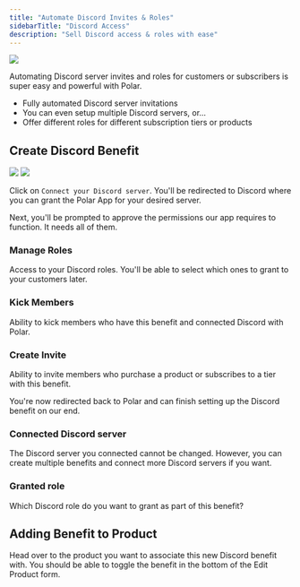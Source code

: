 ```yaml
---
title: "Automate Discord Invites & Roles"
sidebarTitle: "Discord Access"
description: "Sell Discord access & roles with ease"
---
```


<img src="/assets/features/benefits/discord/hero.png" />

Automating Discord server invites and roles for customers or subscribers is super easy and powerful with Polar.

* Fully automated Discord server invitations
* You can even setup multiple Discord servers, or...
* Offer different roles for different subscription tiers or products

Create Discord Benefit
-----------------------------

<img className="block dark:hidden" src="/assets/features/benefits/discord/create.light.png" />
<img className="hidden dark:block" src="/assets/features/benefits/discord/create.dark.png" />

Click on `Connect your Discord server`. You'll be redirected to Discord where you can grant the Polar App for your desired server.

Next, you'll be prompted to approve the permissions our app requires to function. It needs all of them.

### **Manage Roles**

Access to your Discord roles. You'll be able to select which ones to grant to your customers later.

### **Kick Members**

Ability to kick members who have this benefit and connected Discord with Polar.

### **Create Invite**

Ability to invite members who purchase a product or subscribes to a tier with this benefit.

You're now redirected back to Polar and can finish setting up the Discord benefit on our end.

### **Connected Discord server**

The Discord server you connected cannot be changed. However, you can create multiple benefits and connect more Discord servers if you want.

### **Granted role**

Which Discord role do you want to grant as part of this benefit?

Adding Benefit to Product
--------------------------------

Head over to the product you want to associate this new Discord benefit with. You should be able to toggle the benefit in the bottom of the Edit Product form.

